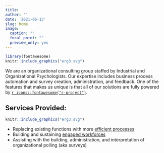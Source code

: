 ```yaml
---
title: 
author: ''
date: '2021-06-13'
slug: home
image:
  caption: ""
  focal_point: ""
  preview_only: yes
---
```


```r

library(fontawesome)
knitr::include_graphics("erg3.svg")
```

We are an organizational consulting group staffed by Industrial and Organizational Psychologists. Our expertise includes business process automation and survey creation, administration, and feedback. One of the features that makes us unique is that all of our solutions are fully powered by [`r icons::fontawesome("r-project")`](https://www.r-project.org/about.html).

## Services Provided:  

```r
knitr::include_graphics("erg3.svg")
```

+ Replacing existing functions with more [efficient   processes](https://ergreports.com/automation/)
+ Building and sustaining [engaged workforces](https://ergreports.com/workforce-engagement/)  
+ Assisting with the building, administration, and interpretation of organizational polling (aka surveys)
